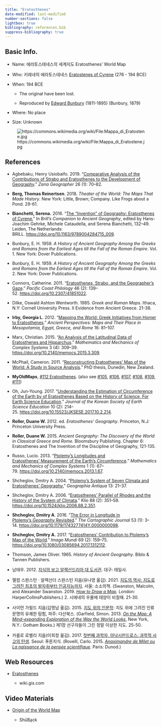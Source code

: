 ```yaml
---
title: "Eratosthenes"
date-modified: last-modified
number-sections: false
lightbox: true
bibliography: references.bib
suppress-bibliography: true
---
```


## Basic Info.

-   Name: 에라토스테네스의 세계지도 Eratosthenes' World Map

-   Who: 키레네의 에라토스테네스 [Eratostenes of Cyrene](https://en.wikipedia.org/wiki/Eratosthenes) (276 - 194 BCE)

-   When: 194 BCE

    -   The original have been lost.

    -   Reproduced by [Edward Bunbury](https://en.wikipedia.org/wiki/Edward_Bunbury) (1811-1895) (Bunbury, 1879)

-   Where: No place

-   Size: Unknown

![https://commons.wikimedia.org/wiki/File:Mappa_di_Eratostene.jpg](https://upload.wikimedia.org/wikipedia/commons/thumb/e/e8/Mappa_di_Eratostene.jpg/2560px-Mappa_di_Eratostene.jpg)

## References

-   Agbebaku, Henry Usiobaifo. 2019. “[Comparative Analysis of the Contributions of Strabo and Eratosthenes to the Development of Geography](papers/agbebaku_2019.pdf).” *Zaria Geographer* 26 (1): 70–82.

-   **Berg, Thomas Reinertsen**. 2018. *Theater of the World: The Maps That Made History*. New York: Little, Brown; Company. Like Frogs about a Pond. 29-61.

-   **Bianchetti, Serena.** 2016. “[The “Invention” of Geography: Eratosthenes of Cyrene.](papers/bianchetti_2016.pdf)” In *Brill's Companion to Ancient Geography*, edited by Hans-Joachim Gehrke, Michele Cataudella, and Serena Bianchetti, 132–49. Leiden, The Netherlands: BRILL. <https://doi.org/10.1163/9789004284715_009>.

-   Bunbury, E. H. 1959. *A History of Ancient Geography Among the Greeks and Romans from the Earliest Ages till the Fall of the Roman Empire*. Vol. 1. New York: Dover Publications.

-   Bunbury, E. H. 1959. *A History of Ancient Geography Among the Greeks and Romans from the Earliest Ages till the Fall of the Roman Empire*. Vol. 2. New York: Dover Publications.

-   Connors, Catherine. 2011. “[Eratosthenes, Strabo, and the Geographer’s Gaze](papers/connors_2011.pdf).” *Pacific Coast Philology* 46 (2): 139–52. <https://doi.org/10.2307/41851022>.

-   Dilke, Oswald Ashton Wentworth. 1985. *Greek and Roman Maps*. Ithaca, N.Y: Cornell University Press. II Evidence from Ancient Greece. 21-38.

-   **Irby, Georgia L.** 2012. “[Mapping the World: Greek Initiatives from Homer to Eratosthenes](papers/irby_2012.pdf).” *Ancient Perspectives: Maps and Their Place in Mesopotamia, Egypt, Greece, and Rome* 16: 81–107. 

-   Marx, Christian. 2015. “[An Analysis of the Latitudinal Data of Eratosthenes and Hipparchus](papers/mark_2015.pdf).” *Mathematics and Mechanics of Complex Systems* 3 (4): 309–39. <https://doi.org/10.2140/memocs.2015.3.309>.

-   McPhail, Cameron. 2011. “[Reconstructing Eratosthenes’ Map of the World: A Study in Source Analysis](papers/mcphail_2011).” PhD thesis, Dunedin, New Zealand.

-   **MyOldMaps**, [#112 Eratosthenes](https://www.myoldmaps.com/maps-from-antiquity-6200-bc/112-eratosthenes/). (also see [#105](https://www.myoldmaps.com/maps-from-antiquity-6200-bc/105-homer/), [#106](https://www.myoldmaps.com/maps-from-antiquity-6200-bc/105-homer/106-ancient-greek-world/), [#107](https://www.myoldmaps.com/maps-from-antiquity-6200-bc/105-homer/106-ancient-greek-world/107-anaximander/), [#108](https://www.myoldmaps.com/maps-from-antiquity-6200-bc/108-hecataeus/), [#109](https://www.myoldmaps.com/maps-from-antiquity-6200-bc/109-herodotus/), [#111](https://www.myoldmaps.com/maps-from-antiquity-6200-bc/111-dicaearchus-of-messana/))

-   Oh, Jun-Young. 2017. “[Understanding the Estimation of Circumference of the Earth by of Eratosthenes Based on the History of Science, For Earth Science Education](papers/oh_2017.pdf).” *Journal of the Korean Society of Earth Science Education* 10 (2): 214–25. <https://doi.org/10.15523/JKSESE.2017.10.2.214>.

-   **Roller, Duane W.** 2012. ed. *Eratosthenes’ Geography*. Princeton, N.J: Princeton University Press.

-   **Roller, Duane W.** 2015. *Ancient Geography: The Discovery of the World in Classical Greece and Rome*. Bloomsbury Publishing. Chapter 6: Eratosthenes and The Invention of the Discipline of Geography, 121-135.

-   Russo, Lucio. 2013. “[Ptolemy’s Longitudes and Eratosthenes’ Measurement of the Earth’s Circumference](papers/russo_2013.pdf).” *Mathematics and Mechanics of Complex Systems* 1 (1): 67–79. <https://doi.org/10.2140/memocs.2013.1.67>.

-   Shcheglov, Dmitry A. 2004. “[Ptolemy’s System of Seven Climata and Eratosthenes’ Geography.](papers/shcheglov_2004.pdf)” *Geographia Antiqua* 13: 21–37.

-   Shcheglov, Dmitry A. 2006. “[Eratosthenes’ Parallel of Rhodes and the History of the System of Climata](papers/shcheglov_2006.pdf).” *Klio* 88 (2): 351–59. <https://doi.org/10.1524/klio.2006.88.2.351>.

-   **Shcheglov, Dmitry A**. 2016. “[The Error in Longitude in Ptolemy’s *Geography* Revisited](papers/shcheglov_2016.pdf).” *The Cartographic Journal* 53 (1): 3–14. <https://doi.org/10.1179/1743277414Y.0000000098>.

-   **Shcheglov, Dmitry A.** 2017. “[Eratosthenes’ Contribution to Ptolemy’s Map of the World](papers/shcheglov_2017.pdf).” *Imago Mundi* 69 (2): 159–75. <https://doi.org/10.1080/03085694.2017.1312112>.

-   Thomson, James Oliver. 1965. *History of Ancient Geography*. Biblo & Tannen Publishers.

-   남태우. 2012. [지식의 보고 알렉산드리아 대 도서관](https://www.yes24.com/Product/Goods/7506835). 대구: 태일사.

-   맬컴 스완스턴ㆍ알렉산더 스완스턴 지음(유나영 옮김). 2021. [지도의 역사: 지도로 그려진 최초의 발자취부터 인공지능까지](https://www.yes24.com/Product/Goods/104227876). 서울: 소소의책. (Swanston, Malcolm, and Alexander Swanston. 2019. [*How to Draw a Map*](https://www.amazon.com/How-to-Draw-a-Map/dp/0008275793/ref=sr_1_2?crid=215Q9RNBMV48J&dib=eyJ2IjoiMSJ9.DnuLacSDTLpZaYAPmIRSfz7vy-o7UERC3fTszoV0jhEEr8FXT1cDbT--r7xxnZmYB4jZ9jM5FXcvOnYk7dr27Vdwek5pU12DGGcykFuM2X_j6nAY4mw-MTRjhnWhUhlFmwwhI1_wYiFLxTOKjNPgDir8_GI4bKClkI3i1X1VB7zrj-noPbUOtGDMQ6feMKFvkoQ__K7T43W7D6vm6qU_rIVRdw96W-Gf0G09zFuMPk0.Lev427xXvPEXInx4RTCdzXCKrE_a4wiR7-ffvepb5xA&dib_tag=se&keywords=How+to+Draw+a+Map&qid=1705824019&s=books&sprefix=how+to+draw+a+map%2Cstripbooks-intl-ship%2C223&sr=1-2)*.* London: HarperCollinsPublishers.) 2. 시에네의 우물에 태양이 비칠때. 21-30.

-   사이먼 가필드 지음(김명남 옮김). 2015. [지도 위의 인문학](https://www.yes24.com/Product/Goods/23544580): 지도 위에 그려진 인류 문명의 유쾌한 탐험, 파주: 다산북스. (Garfield, Simon. 2013. [*On the Map: A Mind-expanding Exploration of the Way the World Looks*](https://www.amazon.com/Map-Mind-Expanding-Exploration-Notable-Adults/dp/1592407803/ref=sr_1_1?crid=3BJW1GMAX4YZ5&dib=eyJ2IjoiMSJ9.lQGK5iKst9YJ8yMba6Ck0TRUHjQNFMzmbWXLYoV6jo4Jk4J7_nKqqf7F2C6id3nHQltlEDYPQ39oLfK4oLqViqP1LTrmA66wA6jVbBRQOuQGWWx0Oxc72aDNdtS3WoQYNFIXZ-uyCrWncYV83Q2QjQ.FdwJlG7VbG8FpX75S9mLb0ynmr8fBli71VRD27DKD9U&dib_tag=se&keywords=On+the+Map%3A+A+Mind-expanding&qid=1705823976&s=books&sprefix=on+the+map+a+mind-expanding%2Cstripbooks-intl-ship%2C227&sr=1-1), New York, N.Y.: Gotham Books.) 제1장 선구자들이 그린 정말 이상한 지도. 25-50.

-   카를로 로벨리 지음(이희정 옮김). 2017. [첫번째 과학자, 아낙시만드로스: 과학적 사고의 탄생](https://www.yes24.com/Product/Goods/35439866). Seoul: 푸른지식. (Rovelli, Carlo. 2015. [*Anaximandre de Milet ou La naissance de la pensée scientifique*](https://www.google.co.kr/books/edition/_/-204jgEACAAJ?hl=ko&sa=X&ved=2ahUKEwjU4_jZqpiEAxVYr1YBHR-hDisQre8FegQIAxAg). Paris: Dunod.)

## Web Resources

-   [Eratosthenes](https://wiki.gis.com/wiki/index.php/Eratosthenes)

    -   wiki.gis.com

## Video Materials

-   [Origin of the World Map](https://www.youtube.com/watch?v=AJBBVQrRwqo&t=2s)

    -   ShūBa̱ck
